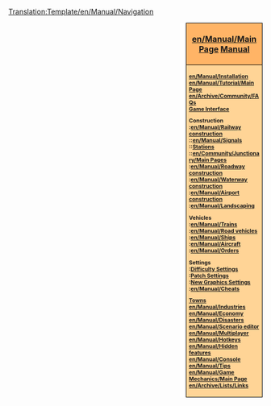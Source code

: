 <noinclude>[[Translation:Template/en/Manual/Navigation]]</noinclude><div style="float:right; padding-left:12px; background:#ffffff;">
<div style="width:140px; border:1px solid #000000; background:#ffb466; padding:5px; -moz-border-radius-topleft:5px; -moz-border-radius-topright:5px; font-size: 12pt;">
<center><strong><font size="3">[[en/Manual/Main Page]] [[en/Manual/Main Page|Manual]]</font></strong></center>
</div>
<div style="width:140px;  border:1px solid black; border-top-width: 0px; background:#ffd496; padding:5px; -moz-border-radius-bottomleft:5px; -moz-border-radius-bottomright:8px; font-size: 8pt;">
<strong>
[[en/Manual/Installation]]<br/>
[[en/Manual/Tutorial/Main Page]]<br/>
[[en/Archive/Community/FAQ]]s<br/>
[[en/Manual/Game interface|Game Interface]]

Construction<br/>
:[[en/Manual/Railway construction]]<br/>
::[[en/Manual/Signals]]<br/>
::[[en/Manual/Railway station|Stations]]<br/>
::[[en/Community/Junctionary/Main Page]]s<br/>
:[[en/Manual/Roadway construction]]<br/>
:[[en/Manual/Waterway construction]]<br/>
:[[en/Manual/Airport construction]]<br/>
:[[en/Manual/Landscaping]]

Vehicles<br/>
:[[en/Manual/Trains]]<br/>
:[[en/Manual/Road vehicles]]<br/>
:[[en/Manual/Ships]]<br/>
:[[en/Manual/Aircraft]]<br/>
:[[en/Manual/Orders]]

Settings<br/>
:[[en/Archive/Manual/Settings/Difficulty|Difficulty Settings]]<br/>
:[[en/Community/Patches/Patches|Patch Settings]]<br/>
:[[en/Manual/NewGRF|New Graphics Settings]]<br/>
:[[en/Manual/Cheats]]

[[en/Manual/Towns|Towns]]<br/>
[[en/Manual/Industries]]<br/>
[[en/Manual/Economy]]<br/>
[[en/Manual/Disasters]]<br/>
[[en/Manual/Scenario editor]]<br/>
[[en/Manual/Multiplayer]]<br/>
[[en/Manual/Hotkeys]]<br/>
[[en/Manual/Hidden features]]<br/>
[[en/Manual/Console]]<br/>
[[en/Manual/Tips]]<br/>
[[en/Manual/Game Mechanics/Main Page]]<br/>
[[en/Archive/Lists/Links]]
</strong>
</div>
</div>